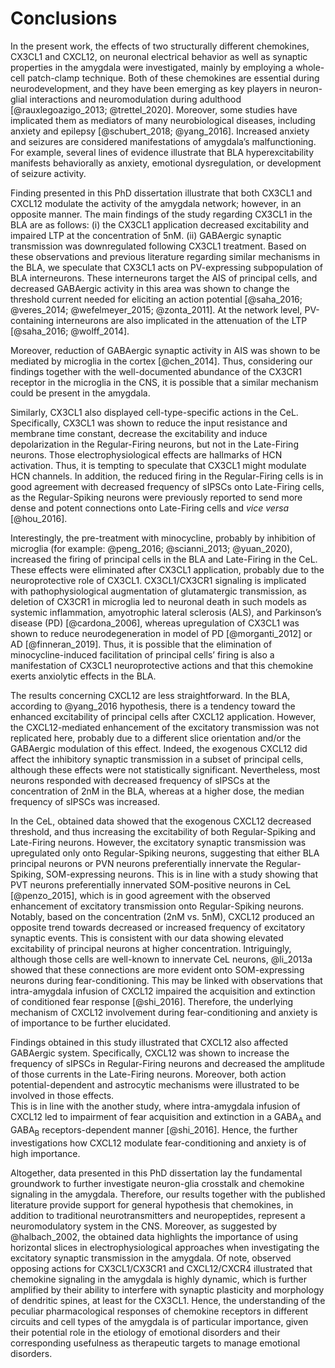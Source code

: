 # Conclusions

In the present work, the effects of two structurally different chemokines, CX3CL1 and CXCL12, on neuronal electrical behavior as well as synaptic properties in the amygdala were investigated, mainly by employing a whole-cell patch-clamp technique. 
Both of these chemokines are essential during neurodevelopment, and they have been emerging as key players in neuron-glial interactions and neuromodulation during adulthood [@rauxlegoazigo_2013; @trettel_2020].
Moreover, some studies have implicated them as mediators of many neurobiological diseases, including anxiety and epilepsy [@schubert_2018; @yang_2016].<!--dodać citations z epilepsy-->
Increased anxiety and seizures are considered manifestations of amygdala's malfunctioning.
For example, several lines of evidence illustrate that BLA hyperexcitability manifests behaviorally as anxiety, emotional dysregulation, or development of seizure activity.<!--citations?-->

Finding presented in this PhD dissertation illustrate that both CX3CL1 and CXCL12 modulate the activity of the amygdala network; however, in an opposite manner.
The main findings of the study regarding CX3CL1 in the BLA are as follows:
(i) the CX3CL1 application decreased excitability and impaired LTP at the concentration of 5nM.
(ii) GABAergic synaptic transmission was downregulated following CX3CL1 treatment.
Based on these observations and previous literature regarding similar mechanisms in the BLA, we speculate that CX3CL1 acts on PV-expressing subpopulation of BLA interneurons. 
These interneurons target the AIS of principal cells, and decreased GABAergic activity in this area was shown to change the threshold current needed for eliciting an action potential [@saha_2016; @veres_2014; @wefelmeyer_2015; @zonta_2011].
At the network level, PV-containing interneurons are also implicated in the attenuation of the LTP [@saha_2016; @wolff_2014].

Moreover, reduction of GABAergic synaptic activity in AIS was shown to be mediated by microglia in the cortex [@chen_2014].
Thus, considering our findings together with the well-documented abundance of the CX3CR1 receptor in the microglia  in the CNS, it is possible that a similar mechanism could be present in the amygdala.

Similarly, CX3CL1 also displayed cell-type-specific actions in the CeL. 
Specifically, CX3CL1 was shown to reduce the input resistance and membrane time constant, decrease the excitability and induce depolarization in the Regular-Firing neurons, but not in the Late-Firing neurons. 
Those electrophysiological effects are hallmarks of HCN activation.<!--citations-->
Thus, it is tempting to speculate that CX3CL1 might modulate HCN channels.
In addition, the reduced firing in the Regular-Firing cells is in good agreement with decreased frequency of sIPSCs onto Late-Firing cells, as the Regular-Spiking neurons were previously reported to send more dense and potent connections onto Late-Firing cells and *vice versa* [@hou_2016]. 

Interestingly, the pre-treatment with minocycline, probably by inhibition of microglia (for example: @peng_2016; @scianni_2013; @yuan_2020), increased the firing of principal cells in the BLA and Late-Firing in the CeL. 
These effects were eliminated after CX3CL1 application, probably due to the neuroprotective role of CX3CL1.
CX3CL1/CX3CR1 signaling is implicated with pathophysiological augmentation of glutamatergic transmission, as deletion of CX3CR1 in microglia led to neuronal death in such models as systemic inflammation, amyotrophic lateral sclerosis (ALS), and Parkinson’s disease (PD) [@cardona_2006], whereas upregulation of CX3CL1 was shown to reduce neurodegeneration in model of PD [@morganti_2012] or AD [@finneran_2019].
Thus, it is possible that the elimination of minocycline-induced facilitation of principal cells' firing is also a manifestation of CX3CL1 neuroprotective actions and that this chemokine exerts anxiolytic effects in the BLA. 

The results concerning CXCL12 are less straightforward.<!--jakoś inaczej napisać..-->
In the BLA, according to @yang_2016 hypothesis, there is a tendency toward the enhanced excitability of principal cells after CXCL12 application. 
However, the CXCL12-mediated enhancement of the excitatory transmission was not replicated here, probably due to a different slice orientation and/or the GABAergic modulation of this effect. 
Indeed, the exogenous CXCL12 did affect the inhibitory synaptic transmission in a subset of principal cells, although these effects were not statistically significant. 
Nevertheless, most neurons responded with decreased frequency of sIPSCs at the concentration of 2nM in the BLA, whereas at a higher dose, the median frequency of sIPSCs was increased.

In the CeL, obtained data showed that the exogenous CXCL12 decreased threshold, and thus increasing the excitability of both Regular-Spiking and Late-Firing neurons. 
However, the excitatory synaptic transmission was upregulated only onto Regular-Spiking neurons, suggesting that either BLA principal neurons or PVN neurons preferentially innervate the Regular-Spiking, SOM-expressing neurons.
This is in line with a study showing that PVT neurons preferentially innervated SOM-positive neurons in CeL [@penzo_2015], which is in good agreement with the observed enhancement of excitatory transmission onto Regular-Spiking neurons. 
Notably, based on the concentration (2nM vs. 5nM), CXCL12 produced an opposite trend towards  decreased or increased frequency of excitatory synaptic events.
This is consistent with our data showing elevated excitability of principal neurons at higher concentration.
Intriguingly, although those cells are well-known to innervate CeL neurons, @li_2013a showed that these connections are more evident onto SOM-expressing neurons during fear-conditioning.
This may be linked with observations that intra-amygdala infusion of CXCL12 impaired the acquisition and extinction of conditioned fear response [@shi_2016].
Therefore, the underlying mechanism of CXCL12 involvement during fear-conditioning and anxiety is of importance to be further elucidated. 

Findings obtained in this study illustrated that CXCL12 also affected GABAergic system.
Specifically, CXCL12 was shown to increase the frequency of sIPSCs in Regular-Firing neurons and decreased the amplitude of those currents in the Late-Firing neurons.
Moreover, both action potential-dependent and astrocytic mechanisms were illustrated to be involved in those effects.  
This is in line with the another study, where intra-amygdala infusion of CXCL12 led to impairment of fear acquisition and extinction in a GABA~A~ and GABA~B~ receptors-dependent manner [@shi_2016].
Hence, the further investigations how CXCL12 modulate fear-conditioning and anxiety is of high importance.

 
Altogether, data presented in this PhD dissertation lay the fundamental groundwork to further investigate neuron-glia crosstalk and chemokine signaling in the amygdala.
Therefore, our results together with the published literature provide support for general hypothesis that chemokines, in addition to traditional neurotransmitters and neuropeptides, represent a neuromodulatory system in the CNS. <!--Altogether, current data add another piece to the growing body of evidence of chemokines' neuromodulatory effects in the CNS. /// CX3CL1 and other chemokines may also represent a new class of CNS neuromodulators, impacting brain function *via* their effects on traditional neurotransmitter and neuropeptide systems, including the 5-HT system (Adler and Rogers, 2005; Adler et al., 2006; Calle-waere et al., 2007; Rostene et al., 2007). -->
Moreover, as suggested by @halbach_2002, the obtained data highlights the importance of using horizontal slices in electrophysiological approaches when investigating the excitatory synaptic transmission in the amygdala. 
Of note, observed opposing actions for CX3CL1/CX3CR1 and CXCL12/CXCR4 illustrated that chemokine signaling in the amygdala is highly dynamic, which is further amplified by their ability to interfere with synaptic plasticity and morphology of dendritic spines, at least for the CX3CL1. 
Hence, the understanding of the peculiar pharmacological responses of chemokine receptors in different circuits and cell types of the amygdala is of particular importance, given their potential role in the etiology of emotional disorders and their corresponding usefulness as therapeutic targets to manage emotional disorders.
<!-- Taken together, CXCL12/CXCR4 and CX3CL1/CX3CR1 network actions and the regulation of glia-neuron communication make it possible to fine-tune amygdala activity and resulting output to maintain emotional homeostasis. Taken together, the rich diversity of neuro-peptides and their receptors in the central amygdala, second only to the hypothalamus, makes it possible to fine-tune amygdala activity and resulting output to maintain emotional homeostasis. // zerżnięte z van der bourg review o peptides in CeA - analogicznie dla chemokin -->
<!--Thus, further experiments identifying the properties and functions of each of neuronal, microglial, astrocytic and, oligodendrocytic compartments remain to be addressed.--> 

<!--Nevertheless, even though chemokines are released during all pathological states, including inflammation, it is important to determine their role in physiological, non-inflammatory state. 
Even though cytokines released by stress in brain have the capability of influencing neural function, it has yet to be determined how stress in a ‘‘sterile’’ environment (i.e., in the absence of infection) can increase these cytokines in brain. This latter aspect too must be addressed before the full impact of stress in relation to cytokine influences on neural function is understood. The means by which cytokines are involved in stress is important because cytokines and stress are implicated in pain ( Fu and Neugebauer, 2008; Vachon-Presseau et al., 2013; Watkins et al., 2001 ), sleep ( Krueger et al., 2007; Churchill et al., 2008 ), depression ( Caspi et al., 2003; Hammen, 2005 ), anxiety ( Breese et al., 2008; Shin and Liberzon, 2010 ) and drug addiction ( Breese et al., 2011; Koob, 2008 ). A further understanding of the unknowns by which cytokines contribute to stress to alter neural function may allow a better appreciation of the complexity by which stress induces changes in neural transmission that contribute to the functional changes associated with stress-linked central disorders.-->



<!-- NAC modulates antioxidant, glutamatergic, inflammatory and neurotrophic pathways in the central nervous system, all of which are relevant to anxiety pathology.chemokines // conclusion?
Thus, the present efforts not only will provide further evidence that cytokines affect CeA neural function, but also will explore the means by which CeA-neural function can be associated with TNFa-induction of glutamate and GABA activity. 
Such extended information concerning actions of cytokines on CeA neurons is expected to further our understanding of the relationship stress-induction of cytokines has to facilitation of anxiety-like behavior that follows stress ( Breese et al., 2004, 2008, 2011; Knapp et al., 2011 ).-->  


\newpage

<!--The identification of AR1as downstream element responsible for beneficial effects of CX3CL1 on neuron survival against Glu neurotoxicity may represent an important challenge for management of neurological disorders including acute brain ischemia. -->
<!-- In vitro and in vivo studies have reported that both of these chemokines modulate dopamine neurotransmission in the nigrostriatal pathway, modifying the electrophysiological state of the neurons and dopamine release via the corresponding endogenous receptors -->

<!-- has received increasing interest because of its widespread function in mediating innate, as well as learned, adaptive and maladaptive behaviors.-->

<!-- Our data collectively demonstrate that B6129SF2/J mice show an ethanol phenotype similar to that of C57BL6J mice, both behaviorally and electrophysiologically, in the CeA. IL-1β modulation of CeA GABAergic transmission is complex and characterized by dual and cell-specific modulations of presynaptic GABA release and postsynaptic GABAA receptor activity. With regard to the IL-1β effects on ethanol-induced facilitation of CeA GABAergic transmission, our data indicate that IL-1β interacts with ethanol presynaptically to occlude ethanol’s enhancement of GABA signaling. Understanding these complex interactions of acute ethanol with IL-1 on GABAergic transmission are critical for shedding light on the potential role of the IL-1 neuroimmune system in the development of alcohol dependence and addiction.-->